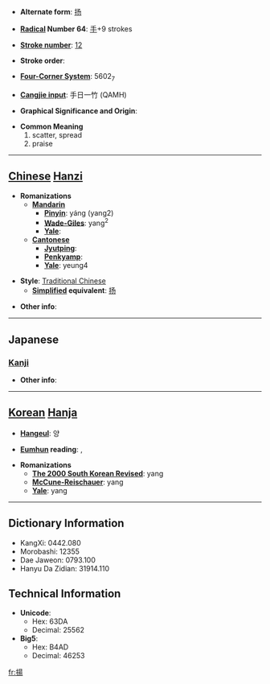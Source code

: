 * '''Alternate form''': [[扬]]

* '''[[Wiktionary:Chinese radical index| Radical]] Number 64''': [[Wiktionary:Chinese radical index 手|手]]+9 strokes

* '''[[Wiktionary:Chinese total strokes index|Stroke number]]''': [[Wiktionary:Chinese total strokes index 12|12]]

* '''Stroke order''': 

* '''[[Wiktionary:Chinese four corner index|Four-Corner System]]''': 5602<sub>7</sub>

* '''[[Wiktionary:Chinese Cangjie index|Cangjie input]]''': 手日一竹 (QAMH)

* '''Graphical Significance and Origin''': 

* '''Common Meaning'''
*#scatter, spread
*# praise


----

== [[Chinese]] [[Hanzi]] ==

* '''Romanizations'''
** '''[[Mandarin]]'''
*** '''[[Pinyin]]''': yáng (yang2)
*** '''[[Wade-Giles]]''': yang<sup>2</sup>
*** '''[[Yale]]''': 
** '''[[Cantonese]]'''
*** '''[[Jyutping]]''':
*** '''[[Penkyamp]]''': 
*** '''[[Yale]]''': yeung4

* '''Style''': [[Traditional Chinese]] 
** '''[[Simplified Chinese|Simplified]] equivalent''': [[扬]]

* '''Other info''': 

----

==Japanese==
===[[Kanji]]===
{{kanji|on readings=[[よう]] (yō)|kun readings=[[あげる]] (ageru), [[あがる]] (agaru), [[あげ]] (age)}}

* '''Other info''':  

----

== [[Korean]] [[Hanja]] ==

* '''[[Hangeul]]''': 양

* '''[[Eumhun]] reading''': {{lang|ko|오를 양}}, {{lang|ko|날릴 양}}

* '''Romanizations'''
** '''[[The 2000 South Korean Revised Romanization|The 2000 South Korean Revised]]''': yang
** '''[[McCune-Reischauer]]''': yang
** '''[[Yale]]''': yang

----

== Dictionary Information ==

* KangXi: 0442.080
* Morobashi: 12355
* Dae Jaweon: 0793.100
* Hanyu Da Zidian: 31914.110

== Technical Information ==

* '''Unicode''':
** Hex: 63DA
** Decimal: 25562
* '''Big5''':
** Hex: B4AD
** Decimal: 46253

[[fr:揚]]